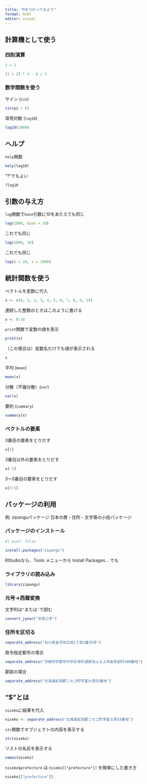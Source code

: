 ```yaml
---
title: "Rをつかってみよう"
format: html
editor: visual
---
```


## 計算機として使う

### 四則演算

```r
1 + 1
```

```r
(1 + 2) * 4 - 6 / 3
```

### 数学関数を使う

サイン (`sin`)

```r
sin(pi / 6)
```

常用対数 (`log10`)

```r
log10(1000)
```

## ヘルプ

`help`関数

```r
help(log10)
```

"?"でもよい

```r
?log10
```

## 引数の与え方

`log`関数で`base`引数に10をあたえても同じ

```r
log(1000, base = 10)
```

これでも同じ

```r
log(1000, 10)
```

これでも同じ

```r
log(b = 10, x = 1000)
```

## 統計関数を使う

ベクトルを変数に代入

```r
x <- c(0, 1, 2, 3, 4, 5, 6, 7, 8, 9, 10)
```

連続した整数のときはこのように書ける

```r
x <- 0:10
```

`print`関数で変数の値を表示

```r
print(x)
```

（この場合は）変数名だけでも値が表示される

```r
x
```

平均 (`mean`)

```r
mean(x)
```

分散（不偏分散）(`var`)

```r
var(x)
```

要約 (`summary`)

```r
summary(x)
```

### ベクトルの要素

3番目の要素をとりだす

```r
x[3]
```

3番目以外の要素をとりだす

```r
x[-3]
```

3〜5番目の要素をとりだす

```r
x[3:5]
```

## パッケージの利用

例: zipanguパッケージ 日本の暦・住所・文字等の小技パッケージ

### パッケージのインストール

```r
#| eval: false

install.packages("zipangu")
```

RStudioなら、Tools メニューから Install Packages... でも

### ライブラリの読み込み

```r
library(zipangu)
```

### 元号→西暦変換

文字列は`"`または`'`で囲む

```r
convert_jyear("天保三年")
```

### 住所を区切る

```r
separate_address("石川県金沢市広岡1丁目1番35号")
```

政令指定都市の場合

```r
separate_address("京都府京都市中京区寺町通御池上る上本能寺前町488番地")
```

郡部の場合

```r
separate_address("北海道虻田郡ニセコ町字富士見55番地")
```

## "\$"とは

`niseko`に結果を代入

```r
niseko <- separate_address("北海道虻田郡ニセコ町字富士見55番地")
```

`str`関数でオブジェクトの内容を表示する

```r
str(niseko)
```

リストの名前を表示する

```r
names(niseko)
```

`niseko$prefecture` は `niseko[["prefecture"]]` を簡単にした書き方

```r
niseko[["prefecture"]]
```
